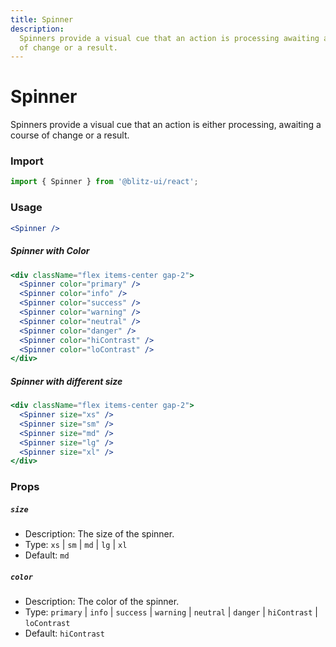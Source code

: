 ```yaml
---
title: Spinner
description:
  Spinners provide a visual cue that an action is processing awaiting a course
  of change or a result.
---
```


# Spinner

Spinners provide a visual cue that an action is either processing, awaiting a
course of change or a result.

### Import

```js
import { Spinner } from '@blitz-ui/react';
```

### Usage

<ComponentContainer>
  <Spinner />
</ComponentContainer>

```jsx
<Spinner />
```

##### Spinner with Color

<ComponentContainer>
  <div className="flex items-center gap-2">
    <Spinner color="primary" />
    <Spinner color="info" />
    <Spinner color="success" />
    <Spinner color="warning" />
    <Spinner color="neutral" />
    <Spinner color="danger" />
    <Spinner color="hiContrast" />
    <Spinner color="loContrast" />
  </div>
</ComponentContainer>

```jsx
<div className="flex items-center gap-2">
  <Spinner color="primary" />
  <Spinner color="info" />
  <Spinner color="success" />
  <Spinner color="warning" />
  <Spinner color="neutral" />
  <Spinner color="danger" />
  <Spinner color="hiContrast" />
  <Spinner color="loContrast" />
</div>
```

##### Spinner with different size

<ComponentContainer>
  <div className="flex items-center gap-2">
    <Spinner size="xs" />
    <Spinner size="sm" />
    <Spinner size="md" />
    <Spinner size="lg" />
    <Spinner size="xl" />
  </div>
</ComponentContainer>

```jsx
<div className="flex items-center gap-2">
  <Spinner size="xs" />
  <Spinner size="sm" />
  <Spinner size="md" />
  <Spinner size="lg" />
  <Spinner size="xl" />
</div>
```

### Props

##### `size`

- Description: The size of the spinner.
- Type: `xs` | `sm` | `md` | `lg` | `xl`
- Default: `md`

##### `color`

- Description: The color of the spinner.
- Type: `primary` | `info` | `success` | `warning` | `neutral` | `danger` | `hiContrast` | `loContrast`
- Default: `hiContrast`
